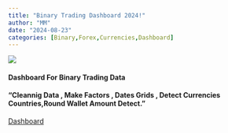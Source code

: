```yaml
---
title: "Binary Trading Dashboard 2024!"
author: "MM"
date: "2024-08-23"
categories: [Binary,Forex,Currencies,Dashboard]
---
```


![](mt.png)

#### Dashboard For Binary Trading Data

#### "Cleannig Data , Make Factors , Dates Grids , Detect Currencies Countries,Round Wallet Amount Detect. "

[Dashboard](https://afaaqitc.github.io/Trade_Report/){target="\"_blank"}
